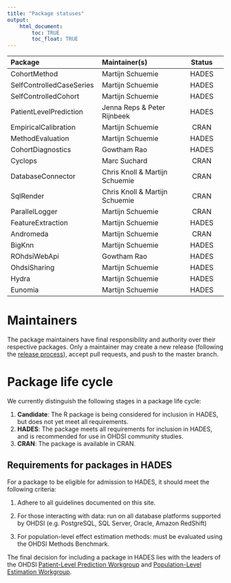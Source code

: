 ```yaml
---
title: "Package statuses"
output: 
    html_document:
        toc: TRUE
        toc_float: TRUE
---
```

| Package                        | Maintainer(s)               | Status          |
| :----------------------------- | :-------------------------- | :-------------: |
| CohortMethod                   | Martijn Schuemie            | HADES |
| SelfControlledCaseSeries       | Martijn Schuemie            | HADES |
| SelfControlledCohort           | Martijn Schuemie            | HADES |
| PatientLevelPrediction         | Jenna Reps & Peter Rijnbeek | HADES |
| EmpiricalCalibration           | Martijn Schuemie            | CRAN            |
| MethodEvaluation               | Martijn Schuemie            | HADES |
| CohortDiagnostics              | Gowtham Rao                 | HADES |
| Cyclops                        | Marc Suchard                | CRAN            |
| DatabaseConnector              | Chris Knoll & Martijn Schuemie | CRAN            |
| SqlRender                      | Chris Knoll & Martijn Schuemie | CRAN            |
| ParallelLogger                 | Martijn Schuemie            | CRAN            |
| FeatureExtraction              | Martijn Schuemie            | HADES |
| Andromeda                      | Martijn Schuemie            | CRAN |
| BigKnn                         | Martijn Schuemie            | HADES |
| ROhdsiWebApi                   | Gowtham Rao                 | HADES |
| OhdsiSharing                   | Martijn Schuemie            | HADES |
| Hydra                          | Martijn Schuemie            | HADES |
| Eunomia                        | Martijn Schuemie            | HADES |

# Maintainers

The package maintainers have final responsibility and authority over their respective packages. Only a maintainer may create a new release (following the [release process](releaseProcess.html)), accept pull requests, and push to the master branch.

# Package life cycle

We currently distinguish the following stages in a package life cycle:

1. **Candidate**: The R package is being considered for inclusion in HADES, but does not yet meet all requirements.
2. **HADES**: The package meets all requirements for inclusion in HADES, and is recommended for use in OHDSI community studies.
3. **CRAN**: The package is available in CRAN.

## Requirements for packages in HADES

For a package to be eligible for admission to HADES, it should meet the following criteria:

1. Adhere to all guidelines documented on this site.

2. For those interacting with data: run on all database platforms supported by OHDSI (e.g. PostgreSQL, SQL Server, Oracle, Amazon RedShift)

3. For population-level effect estimation methods: must be evaluated using the OHDSI Methods Benchmark.

The final decision for including a package in HADES lies with the leaders of the OHDSI [Patient-Level Prediction Workgroup](https://www.ohdsi.org/web/wiki/doku.php?id=projects:workgroups:patient-level_prediction) and [Population-Level Estimation Workgroup](https://www.ohdsi.org/web/wiki/doku.php?id=projects:workgroups:est-methods).